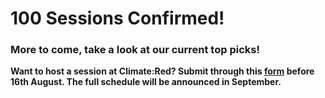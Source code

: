 # 100 Sessions Confirmed!

### More to come, take a look at our current top picks!

**Want to host a session at Climate:Red? Submit through this
[form](https://future-rcrc.com/climate-red-virtual-summit)
before 16th August.
The full schedule will be announced in September.**
